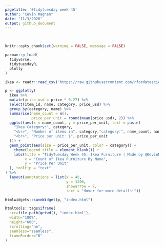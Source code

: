 ```yaml
---
pagetitle: '#tidytuesday week 45'
author: "Kevin Magnan"
date: "11/3/2020"
output: github_document
---
```

<br>
```r
knitr::opts_chunk$set(warning = FALSE, message = FALSE)

pacman::p_load(
  tidyverse,
  tidytuesdayR,
  plotly
)
```

```r
ikea <- readr::read_csv('https://raw.githubusercontent.com/rfordatascience/tidytuesday/master/data/2020/2020-11-03/ikea.csv')

p <- ggplotly(
  ikea %>%
  mutate(price_usd = price * 0.27) %>%
  select(item_id, name, category, price_usd) %>% 
  group_by(category, name) %>% 
  summarise(name_count = n(), 
            price_per_unit = round(mean(price_usd), 2)) %>%
  ggplot(aes(x = name_count, y = price_per_unit, text = paste(
    "Ikea Category:", category,
    "<br>", "Number of items in", category,"category:", name_count, name,
    "<br>", "Price per unit: $", price_per_unit
  ))) +
  geom_point(aes(size = price_per_unit, color = category)) +
    theme(legend.title = element_blank()) +
    labs(title = "TidyTuesday Week 45: Ikea Furniture | Made by @KevinMagnan",
         x = "Count of Ikea Furniture By Name",
         y = "Price Per Unit"
  ), tooltip = "text"
) %>% 
  layout(annotations = list(x = 40,
                            y = 1200,
                            showarrow = F,
                            text = "Hover for more details!"))
```

```r
htmlwidgets::saveWidget(p, "index.html")

htmltools::tags$iframe(
  src=file.path(getwd(), "index.html"),
  width="100%",
  height="600",
  scrolling="no",
  seamless="seamless",
  frameBorder="0"
)

```